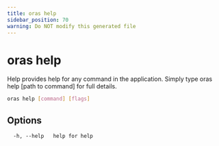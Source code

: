 ```yaml
---
title: oras help
sidebar_position: 70
warning: Do NOT modify this generated file
---
```


# oras help

Help provides help for any command in the application.
Simply type oras help [path to command] for full details.

```bash
oras help [command] [flags]
```

## Options

```
  -h, --help   help for help
```
